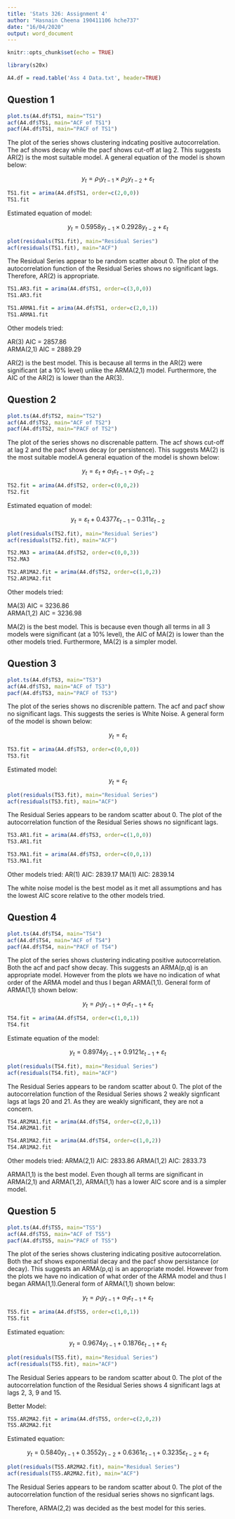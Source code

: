 ```yaml
---
title: 'Stats 326: Assignment 4'
author: "Hasnain Cheena 190411106 hche737"
date: "16/04/2020"
output: word_document
---
```


```r
knitr::opts_chunk$set(echo = TRUE)

library(s20x)
```

```r
A4.df = read.table('Ass 4 Data.txt', header=TRUE) 
```

## Question 1

```r
plot.ts(A4.df$TS1, main="TS1")
acf(A4.df$TS1, main="ACF of TS1")
pacf(A4.df$TS1, main="PACF of TS1")
```
The plot of the series shows clustering indcating positive autocorrelation. The acf shows decay while the pacf shows cut-off at lag 2. This suggests AR(2) is the most suitable model. A general equation of the model is shown below:

$$ y_t = \rho_{1} y_{t-1} \times \rho_2 y_{t-2} + \varepsilon_t $$

```r
TS1.fit = arima(A4.df$TS1, order=c(2,0,0))
TS1.fit
```
Estimated equation of model:

$$ y_t = 0.5958 y_{t-1} \times 0.2928 y_{t-2} + \varepsilon_t $$
 
```r
plot(residuals(TS1.fit), main="Residual Series")
acf(residuals(TS1.fit), main="ACF")
```

The Residual Series appear to be random scatter about 0. The plot of the autocorrelation function of the Residual Series shows no significant lags. Therefore, AR(2) is appropriate. 


```r
TS1.AR3.fit = arima(A4.df$TS1, order=c(3,0,0))
TS1.AR3.fit

TS1.ARMA1.fit = arima(A4.df$TS1, order=c(2,0,1))
TS1.ARMA1.fit
```

Other models tried:

AR(3)        AIC = 2857.86    
ARMA(2,1)    AIC = 2889.29    

AR(2) is the best model. This is because all terms in the AR(2) were significant (at a 10% level) unlike the ARMA(2,1) model. Furthermore, the AIC of the AR(2) is lower than the AR(3). 

## Question 2

```r
plot.ts(A4.df$TS2, main="TS2")
acf(A4.df$TS2, main="ACF of TS2")
pacf(A4.df$TS2, main="PACF of TS2")
```
The plot of the series shows no discrenable pattern. The acf shows cut-off at lag 2 and the pacf shows decay (or persistence). This suggests MA(2) is the most suitable model.A general equation of the model is shown below: 

$$ y_t = \varepsilon _{t} + \alpha_1\varepsilon_{t-1} + \alpha_1\varepsilon_{t-2}$$
```r
TS2.fit = arima(A4.df$TS2, order=c(0,0,2))
TS2.fit
```
Estimated equation of model:

$$ y_t = \varepsilon _{t} + 0.4377\varepsilon_{t-1} -0.311 \varepsilon_{t-2}$$
```r
plot(residuals(TS2.fit), main="Residual Series")
acf(residuals(TS2.fit), main="ACF")
```

```r
TS2.MA3 = arima(A4.df$TS2, order=c(0,0,3))
TS2.MA3

TS2.AR1MA2.fit = arima(A4.df$TS2, order=c(1,0,2))
TS2.AR1MA2.fit
```
Other models tried:

MA(3)        AIC = 3236.86  
ARMA(1,2)    AIC = 3236.98    

MA(2) is the best model. This is because even though all terms in all 3 models were significant (at a 10% level), the AIC of MA(2) is lower than the other models tried. Furthermore, MA(2) is a simpler model.  

## Question 3

```r
plot.ts(A4.df$TS3, main="TS3")
acf(A4.df$TS3, main="ACF of TS3")
pacf(A4.df$TS3, main="PACF of TS3")
```

The plot of the series shows no discrenible pattern. The acf and pacf show no significant lags. This suggests the series is White Noise. A general form of the model is shown below:

$$ y_t = \varepsilon _{t}$$


```r
TS3.fit = arima(A4.df$TS3, order=c(0,0,0))
TS3.fit
```
Estimated model:
$$ y_t = \varepsilon _{t}$$
```r
plot(residuals(TS3.fit), main="Residual Series")
acf(residuals(TS3.fit), main="ACF")
```
The Residual Series appears to be random scatter about 0. The plot of the autocorrelation function of the Residual Series shows no significant lags. 

```r
TS3.AR1.fit = arima(A4.df$TS3, order=c(1,0,0))
TS3.AR1.fit

TS3.MA1.fit = arima(A4.df$TS3, order=c(0,0,1))
TS3.MA1.fit

```

Other models tried: 
AR(1)    AIC: 2839.17
MA(1)    AIC: 2839.14 

The white noise model is the best model as it met all assumptions and has the lowest AIC score relative to the other models tried. 


## Question 4

```r
plot.ts(A4.df$TS4, main="TS4")
acf(A4.df$TS4, main="ACF of TS4")
pacf(A4.df$TS4, main="PACF of TS4")
```

The plot of the series shows clustering indicating positive autocorrelation. Both the acf and pacf show decay. This suggests an ARMA(p,q) is an appropriate model. However from the plots we have no indication of what order of the ARMA model and thus I began ARMA(1,1). General form of ARMA(1,1) shown below: 

$$ y_t = \rho_1 y_{t-1} + \alpha_1 \varepsilon _{t-1} + \varepsilon _{t}$$

```r
TS4.fit = arima(A4.df$TS4, order=c(1,0,1))
TS4.fit
```
Estimate equation of the model:

$$ y_t = 0.8974 y_{t-1} +  0.9121 \varepsilon _{t-1} + \varepsilon _{t}$$
```r
plot(residuals(TS4.fit), main="Residual Series")
acf(residuals(TS4.fit), main="ACF")
```
The Residual Series appears to be random scatter about 0. The plot of the autocorrelation function of the Residual Series shows 2 weakly signficant lags at lags 20 and 21. As they are weakly significant, they are not a concern. 

```r
TS4.AR2MA1.fit = arima(A4.df$TS4, order=c(2,0,1))
TS4.AR2MA1.fit

TS4.AR1MA2.fit = arima(A4.df$TS4, order=c(1,0,2))
TS4.AR1MA2.fit
```

Other models tried: 
ARMA(2,1)    AIC: 2833.86 
ARMA(1,2)    AIC: 2833.73

ARMA(1,1) is the best model. Even though all terms are significant in ARMA(2,1) and ARMA(1,2), ARMA(1,1) has a lower AIC score and is a simpler model. 


## Question 5

```r
plot.ts(A4.df$TS5, main="TS5")
acf(A4.df$TS5, main="ACF of TS5")
pacf(A4.df$TS5, main="PACF of TS5")
```

The plot of the series shows clustering indicating positive autocorrelation. Both the acf shows exponential decay and the pacf show persistance (or decay). This suggests an ARMA(p,q) is an appropriate model. However from the plots we have no indication of what order of the ARMA model and thus I began ARMA(1,1).General form of ARMA(1,1) shown below: 

$$ y_t = \rho_1 y_{t-1} + \alpha_1 \varepsilon _{t-1} + \varepsilon _{t}$$

```r
TS5.fit = arima(A4.df$TS5, order=c(1,0,1))
TS5.fit
```
Estimated equation: 
$$ y_t = 0.9674 y_{t-1} +  0.1876 \varepsilon _{t-1} + \varepsilon _{t}$$
```r
plot(residuals(TS5.fit), main="Residual Series")
acf(residuals(TS5.fit), main="ACF")
```

The Residual Series appears to be random scatter about 0. The plot of the autocorrelation function of the Residual Series shows 4 significant lags at lags 2, 3, 9 and 15. 

Better Model: 
```r
TS5.AR2MA2.fit = arima(A4.df$TS5, order=c(2,0,2))
TS5.AR2MA2.fit
```
Estimated equation: 

$$ y_t = 0.5840 y_{t-1} +0.3552 y_{t-2} + 0.6361 \varepsilon _{t-1} + 0.3235 \varepsilon_{t-2}  + \varepsilon _{t}$$

```r
plot(residuals(TS5.AR2MA2.fit), main="Residual Series")
acf(residuals(TS5.AR2MA2.fit), main="ACF")
```
The Residual Series appears to be random scatter about 0. The plot of the autocorrelation function of the residual series shows no signficant lags. 

Therefore, ARMA(2,2) was decided as the best model for this series. 


